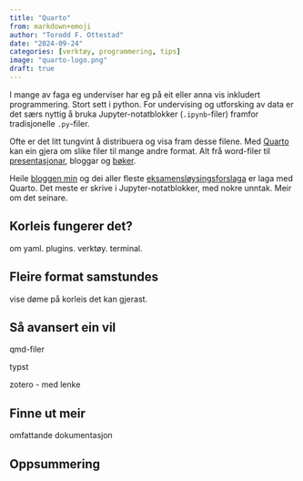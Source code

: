```yaml
---
title: "Quarto"
from: markdown+emoji
author: "Torodd F. Ottestad"
date: "2024-09-24"
categories: [verktøy, programmering, tips]
image: "quarto-logo.png"
draft: true
---
```


I mange av faga eg underviser har eg på eit eller anna vis inkludert programmering. Stort sett i python. For undervising og utforsking av data er det særs nyttig å bruka Jupyter-notatblokker (`.ipynb`-filer) framfor tradisjonelle `.py`-filer. 

Ofte er det litt tungvint å distribuera og visa fram desse filene. Med [Quarto](https://quarto.org) kan ein gjera om slike filer til mange andre format. Alt frå word-filer til [presentasjonar](/vedlegg/slides/vassforing.html), bloggar og [bøker](https://lektorodd.github.io/mattebok/). 

Heile [bloggen min](https://lektorodd.github.io/) og dei aller fleste [eksamensløysingsforslaga](https://lektorodd.github.io/lf.html) er laga med Quarto. Det meste er skrive i Jupyter-notatblokker, med nokre unntak. Meir om det seinare. 

## Korleis fungerer det?

om yaml. plugins. verktøy. terminal. 


## Fleire format samstundes

vise døme på korleis det kan gjerast. 


## Så avansert ein vil

qmd-filer

typst

zotero - med lenke


## Finne ut meir

omfattande dokumentasjon



## Oppsummering